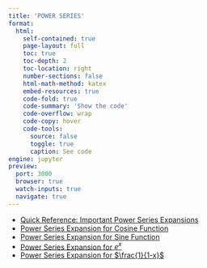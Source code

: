```yaml
---
title: 'POWER SERIES'
format:
  html:
    self-contained: true
    page-layout: full
    toc: true
    toc-depth: 2
    toc-location: right
    number-sections: false
    html-math-method: katex
    embed-resources: true
    code-fold: true
    code-summary: 'Show the code'
    code-overflow: wrap
    code-copy: hover
    code-tools:
      source: false
      toggle: true
      caption: See code
engine: jupyter
preview:
  port: 3000
  browser: true
  watch-inputs: true
  navigate: true
---
```


- [Quick Reference: Important Power Series Expansions](./important-power-series-expansions.html)
- [Power Series Expansion for Cosine Function](./power-series-cosine-function.html)
- [Power Series Expansion for Sine Function](./power-series-sine-function.html)
- [Power Series Expansion for $e^x$](./power-series-exponential-function.html)
- [Power Series Expansion for $\frac{1}{1-x}$](./power-series-1-over-1-minus-x.html)
